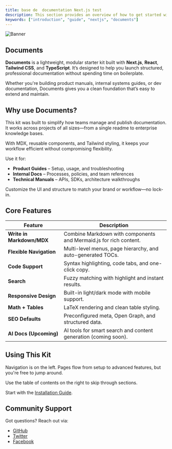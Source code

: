 ```yaml
---
title: base de  documentation Next.js test
description: This section provides an overview of how to get started with the Documents, Next.js Document Starter Kit.
keywords: ["introduction", "guide", "nextjs", "documents"]
---
```


![Banner](/images/banner.png "Documents")

## Documents

**Documents** is a lightweight, modular starter kit built with **Next.js**, **React**, **Tailwind CSS**, and **TypeScript**. It’s designed to help you 
launch structured, professional documentation without spending time on boilerplate.

Whether you're building product manuals, internal systems guides, or dev documentation, Documents gives you a clean foundation that’s easy to 
extend and maintain.

<CardGrid>
  <Card
    subtitle="Instructions"
    title="Installation"
    description="Follow the quick start guide to install Documents and get up and running."
    href="/docs/basic-setup/installation"
  />
  <Card
    subtitle="Setup"
    title="Site Settings"
    description="Configure your project layout, metadata, and SEO preferences."
    href="/docs/basic-setup/setup"
  />
  <Card
    subtitle="Support"
    title="Rubix Studios"
    description="Backed by Australia's leading branding, marketing, and development studio."
    href="https://rubixstudios.com.au"
    external={true}
  />
</CardGrid>

## Why use Documents?

This kit was built to simplify how teams manage and publish documentation. It works across projects of all sizes—from a single 
readme to enterprise knowledge bases.

With MDX, reusable components, and Tailwind styling, it keeps your workflow efficient without compromising flexibility.

Use it for:

- **Product Guides** – Setup, usage, and troubleshooting
- **Internal Docs** – Processes, policies, and team references
- **Technical Manuals** – APIs, SDKs, architecture walkthroughs

Customize the UI and structure to match your brand or workflow—no lock-in.

## Core Features

| Feature                              | Description                                                                 |
| ------------------------------------ | --------------------------------------------------------------------------- |
| **Write in Markdown/MDX**            | Combine Markdown with components and Mermaid.js for rich content.           |
| **Flexible Navigation**              | Multi-level menus, page hierarchy, and auto-generated TOCs.                 |
| **Code Support**                     | Syntax highlighting, code tabs, and one-click copy.                         |
| **Search**                           | Fuzzy matching with highlight and instant results.                          |
| **Responsive Design**                | Built-in light/dark mode with mobile support.                               |
| **Math + Tables**                    | LaTeX rendering and clean table styling.                                    |
| **SEO Defaults**                     | Preconfigured meta, Open Graph, and structured data.                        |
| **AI Docs (Upcoming)**               | AI tools for smart search and content generation (coming soon).             |

## Using This Kit

Navigation is on the left. Pages flow from setup to advanced features, but you're free to jump around.

Use the table of contents on the right to skip through sections.

Start with the [Installation Guide](/docs/basic-setup/installation).

## Community Support

Got questions? Reach out via:

- [GitHub](https://github.com/rubixvi/rubix-documents)
- [Twitter](https://x.com/rubixstory)
- [Facebook](https://www.facebook.com/rubixstudios)
